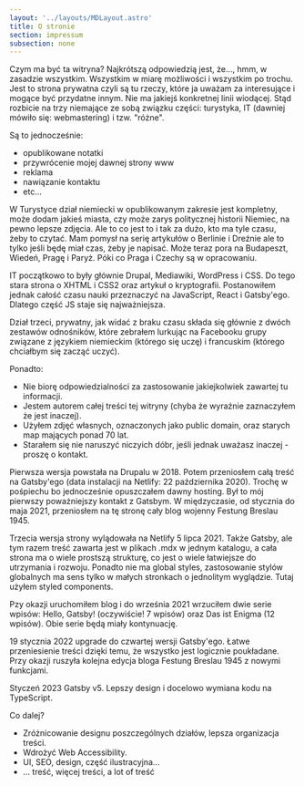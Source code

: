 ```yaml
---
layout: '../layouts/MDLayout.astro'
title: O stronie
section: impressum
subsection: none
---
```


Czym ma być ta witryna? Najkrótszą odpowiedzią jest, że..., hmm, w zasadzie wszystkim. Wszystkim w miarę możliwości i wszystkim po trochu. Jest to strona prywatna czyli są tu rzeczy, które ja uważam za interesujące i mogące być przydatne innym. Nie ma jakiejś konkretnej linii wiodącej. Stąd rozbicie na trzy niemające ze sobą związku części: turystyka, IT (dawniej mówiło się: webmastering) i tzw. "różne".

Są to jednocześnie:

 - opublikowane notatki
 - przywrócenie mojej dawnej strony www
 - reklama
 - nawiązanie kontaktu
 - etc...

W Turystyce dział niemiecki w opublikowanym zakresie jest kompletny, może dodam jakieś miasta, czy może zarys politycznej historii Niemiec, na pewno lepsze zdjęcia. Ale to co jest to i tak za dużo, kto ma tyle czasu, żeby to czytać. Mam pomysł na serię artykułów o Berlinie i Dreźnie ale to tylko jeśli będę miał czas, żeby je napisać. Może teraz pora na Budapeszt, Wiedeń, Pragę i Paryż. Póki co Praga i Czechy są w opracowaniu.

IT początkowo to były głównie Drupal, Mediawiki, WordPress i CSS. Do tego stara strona o XHTML i CSS2 oraz artykuł o kryptografii. Postanowiłem jednak całość czasu nauki przeznaczyć na JavaScript, React i Gatsby'ego. Dlatego część JS staje się najważniejsza.

Dział trzeci, prywatny, jak widać z braku czasu składa się głównie z dwóch zestawów odnośników, które zebrałem lurkując na Facebooku grupy związane z językiem niemieckim (którego się uczę) i francuskim (którego chciałbym się zacząć uczyć).

Ponadto:

 - Nie biorę odpowiedzialności za zastosowanie jakiejkolwiek zawartej tu informacji.
 - Jestem autorem całej treści tej witryny (chyba że wyraźnie zaznaczyłem że jest inaczej).
 - Użyłem zdjęć własnych, oznaczonych jako public domain, oraz starych map mających ponad 70 lat.
 - Starałem się nie naruszyć niczyich dóbr, jeśli jednak uważasz inaczej - proszę o kontakt.

Pierwsza wersja powstała na Drupalu w 2018. Potem przeniosłem całą treść na Gatsby'ego (data instalacji na Netlify: 22 października 2020). Trochę w pośpiechu bo jednocześnie opuszczałem dawny hosting. Był to mój pierwszy poważniejszy kontakt z Gatsbym. W międzyczasie, od stycznia do maja 2021, przeniosłem na tę stronę cały blog wojenny Festung Breslau 1945.

Trzecia wersja strony wylądowała na Netlify 5 lipca 2021. Także Gatsby, ale tym razem treść zawarta jest w plikach .mdx w jednym katalogu, a cała strona ma o wiele prostszą strukturę, co jest o wiele łatwiejsze do utrzymania i rozwoju. Ponadto nie ma global styles, zastosowanie stylów globalnych ma sens tylko w małych stronkach o jednolitym wyglądzie. Tutaj użyłem styled components.

Pzy okazji uruchomiłem blog i do września 2021 wrzuciłem dwie serie wpisów: Hello, Gatsby! (oczywiście! 7 wpisów) oraz Das ist Enigma (12 wpisów). Obie serie będą miały kontynuację.

19 stycznia 2022 upgrade do czwartej wersji Gatsby'ego. Łatwe przeniesienie treści dzięki temu, że wszystko jest logicznie poukładane. Przy okazji ruszyła kolejna edycja bloga Festung Breslau 1945 z nowymi funkcjami.

Styczeń 2023 Gatsby v5. Lepszy design i docelowo wymiana kodu na TypeScript.

Co dalej?

 - Zróżnicowanie designu poszczególnych działów, lepsza organizacja treści.
 - Wdrożyć Web Accessibility.
 - UI, SEO, design, część ilustracyjna...
 - ... treść, więcej treści, a lot of treść